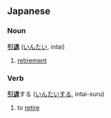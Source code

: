 ==Japanese==                                          

===Noun===
'''[[引]][[退]]''' ([[いんたい]], intai)
#[[retirement]]

===Verb===
'''[[引]][[退]]'''する ([[いんたい]]する, intai-suru)
#to [[retire]]